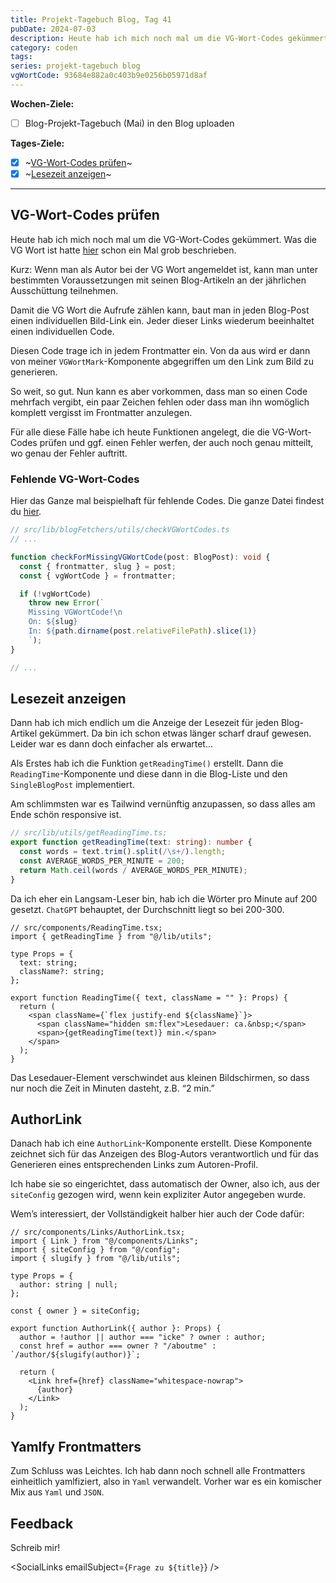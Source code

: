 ```yaml
---
title: Projekt-Tagebuch Blog, Tag 41
pubDate: 2024-07-03
description: Heute hab ich mich noch mal um die VG-Wort-Codes gekümmert. Was die VG Wort ist hatte hier schon ein Mal grob beschrieben. Wenn man als Autor bei der VG Wort angemeldet ist, kann man unter bestimmten Voraussetzungen mit seinen Blog-Artikeln an der jährlichen Ausschüttung teilnehmen.
category: coden
tags:
series: projekt-tagebuch blog
vgWortCode: 93684e882a0c403b9e0256b05971d8af
---
```


<DateFormatter date={pubDate} weekday />

**Wochen-Ziele:**

- [ ] Blog-Projekt-Tagebuch (Mai) in den Blog uploaden

**Tages-Ziele:**

- [x] ~[VG-Wort-Codes prüfen](#)~
- [x] ~[Lesezeit anzeigen](#)~

---

## VG-Wort-Codes prüfen

Heute hab ich mich noch mal um die VG-Wort-Codes gekümmert. Was die VG Wort ist hatte [hier](/blog/projekt-tagebuch-blog-tag-28#vg-wort) schon ein Mal grob beschrieben.

Kurz: Wenn man als Autor bei der VG Wort angemeldet ist, kann man unter bestimmten Voraussetzungen mit seinen Blog-Artikeln an der jährlichen Ausschüttung teilnehmen.

Damit die VG Wort die Aufrufe zählen kann, baut man in jeden Blog-Post einen individuellen Bild-Link ein. Jeder dieser Links wiederum beeinhaltet einen individuellen Code.

Diesen Code trage ich in jedem Frontmatter ein. Von da aus wird er dann von meiner `VGWortMark`-Komponente abgegriffen um den Link zum Bild zu generieren.

So weit, so gut. Nun kann es aber vorkommen, dass man so einen Code mehrfach vergibt, ein paar Zeichen fehlen oder dass man ihn womöglich komplett vergisst im Frontmatter anzulegen.

Für alle diese Fälle habe ich heute Funktionen angelegt, die die VG-Wort-Codes prüfen und ggf. einen Fehler werfen, der auch noch genau mitteilt, wo genau der Fehler auftritt.

### Fehlende VG-Wort-Codes

Hier das Ganze mal beispielhaft für fehlende Codes. Die ganze Datei findest du [hier](https://github.com/kasulk/blog/blob/main/src/lib/blogFetchers/utils/checkVGWortCodes.ts).

```ts
// src/lib/blogFetchers/utils/checkVGWortCodes.ts
// ...

function checkForMissingVGWortCode(post: BlogPost): void {
  const { frontmatter, slug } = post;
  const { vgWortCode } = frontmatter;

  if (!vgWortCode)
    throw new Error(`
    Missing VGWortCode!\n
    On: ${slug}
    In: ${path.dirname(post.relativeFilePath).slice(1)}
    `);
}

// ...
```

## Lesezeit anzeigen

Dann hab ich mich endlich um die Anzeige der Lesezeit für jeden Blog-Artikel gekümmert. Da bin ich schon etwas länger scharf drauf gewesen. Leider war es dann doch einfacher als erwartet...

Als Erstes hab ich die Funktion `getReadingTime()` erstellt. Dann die `ReadingTime`-Komponente und diese dann in die Blog-Liste und den `SingleBlogPost` implementiert.

Am schlimmsten war es Tailwind vernünftig anzupassen, so dass alles am Ende schön responsive ist.

```ts
// src/lib/utils/getReadingTime.ts;
export function getReadingTime(text: string): number {
  const words = text.trim().split(/\s+/).length;
  const AVERAGE_WORDS_PER_MINUTE = 200;
  return Math.ceil(words / AVERAGE_WORDS_PER_MINUTE);
}
```

Da ich eher ein Langsam-Leser bin, hab ich die Wörter pro Minute auf 200 gesetzt. `ChatGPT` behauptet, der Durchschnitt liegt so bei 200-300.

```tsx
// src/components/ReadingTime.tsx;
import { getReadingTime } from "@/lib/utils";

type Props = {
  text: string;
  className?: string;
};

export function ReadingTime({ text, className = "" }: Props) {
  return (
    <span className={`flex justify-end ${className}`}>
      <span className="hidden sm:flex">Lesedauer: ca.&nbsp;</span>
      <span>{getReadingTime(text)} min.</span>
    </span>
  );
}
```

Das Lesedauer-Element verschwindet aus kleinen Bildschirmen, so dass nur noch die Zeit in Minuten dasteht, z.B. “2 min.”

## AuthorLink

Danach hab ich eine `AuthorLink`-Komponente erstellt. Diese Komponente zeichnet sich für das Anzeigen des Blog-Autors verantwortlich und für das Generieren eines entsprechenden Links zum Autoren-Profil.

Ich habe sie so eingerichtet, dass automatisch der Owner, also ich, aus der `siteConfig` gezogen wird, wenn kein expliziter Autor angegeben wurde.

Wem’s interessiert, der Vollständigkeit halber hier auch der Code dafür:

```tsx
// src/components/Links/AuthorLink.tsx;
import { Link } from "@/components/Links";
import { siteConfig } from "@/config";
import { slugify } from "@/lib/utils";

type Props = {
  author: string | null;
};

const { owner } = siteConfig;

export function AuthorLink({ author }: Props) {
  author = !author || author === "icke" ? owner : author;
  const href = author === owner ? "/aboutme" : `/author/${slugify(author)}`;

  return (
    <Link href={href} className="whitespace-nowrap">
      {author}
    </Link>
  );
}
```

## Yamlfy Frontmatters

Zum Schluss was Leichtes. Ich hab dann noch schnell alle Frontmatters einheitlich yamlfiziert, also in `Yaml` verwandelt. Vorher war es ein komischer Mix aus `Yaml` und `JSON`.

## Feedback

<Accordion>
Schreib mir!

<SocialLinks emailSubject={`Frage zu ${title}`} />

</Accordion>
